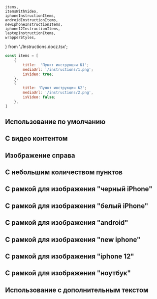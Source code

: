     items,
    itemsWithVideo,
    iphoneInstructionItems,
    androidInstructionItems,
    newIphoneInstructionItems,
    iphone12InstructionItems,
    laptopInstructionItems,
    wrapperStyles,
} from './Instructions.docz.tsx';

```javascript collapse=Демо данные
const items = [
    {
        title:  'Пункт инструкции №1';
        mediaUrl: '/instructions/1.png';
        isVideo: true;
    },
    {
        title: 'Пункт инструкции №2';
        mediaUrl: '/instructions/2.png',
        isVideo: false;
    },
]
```

## Использование по умолчанию

<Playground style={wrapperStyles}>
    <Instructions title="Как подписаться" instructionItems={items} />
</Playground>

## С видео контентом

<Playground style={wrapperStyles}>
    <Instructions title="Как подписаться" instructionItems={itemsWithVideo} />
</Playground>

## Изображение справа

<Playground style={wrapperStyles}>
    <Instructions title="Как подписаться" instructionItems={items} pictureAlign='right' />
</Playground>

## С небольшим количеством пунктов

<Playground style={wrapperStyles}>
    <Instructions title="Как подписаться" instructionItems={[items[0], items[1]]} />
</Playground>

## С рамкой для изображения "черный iPhone"

<Playground style={wrapperStyles}>
    <Instructions title="Как подписаться" instructionItems={iphoneInstructionItems} pictureMask='black-iphone' />
</Playground>

## С рамкой для изображения "белый iPhone"

<Playground style={wrapperStyles}>
    <Instructions title="Как подписаться" instructionItems={iphoneInstructionItems} pictureMask='white-iphone' />
</Playground>

## С рамкой для изображения "android"

<Playground style={wrapperStyles}>
    <Instructions title="Как подписаться" instructionItems={androidInstructionItems} pictureMask='android' />
</Playground>

## С рамкой для изображения "new iphone"

<Playground style={wrapperStyles}>
    <Instructions title="Как подписаться" instructionItems={newIphoneInstructionItems} pictureMask='new-iphone' />
</Playground>

## С рамкой для изображения "iphone 12"

<Playground style={wrapperStyles}>
    <Instructions title="Как подписаться" instructionItems={iphone12InstructionItems} pictureMask='iphone-12' />
</Playground>

## С рамкой для изображения "ноутбук"

<Playground style={wrapperStyles}>
    <Instructions title="Как подписаться" instructionItems={laptopInstructionItems} pictureMask='laptop' />
</Playground>

## Использование с дополнительным текстом

<Playground style={wrapperStyles}>
    <Instructions
        title="Как подписаться"
        instructionItems={items}
        additionalText="Авторизуйтесь на сайте сервиса special.megafon.ru, перейдите в магазин и добавьте покупки в корзину"
    />
</Playground>
